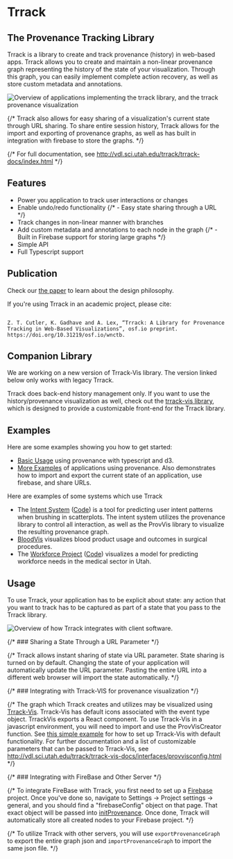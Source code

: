 
# Trrack

## The Provenance Tracking Library

Trrack is a library to create and track provenance (history) in web-based apps. Trrack allows you to create and maintain a non-linear provenance graph representing the history of the state of your visualization. Through this graph, you can easily implement complete action recovery, as well as store custom metadata and annotations.

![Overview of applications implementing the trrack library, and the trrack provenance visualization](/assets/trrack_overview.png)

{/* Trrack also allows for easy sharing of a visualization's current state through URL sharing. To share entire session history, Trrack allows for the import and exporting of provenance graphs, as well as has built in integration with firebase to store the graphs. */}

{/* For full documentation, see http://vdl.sci.utah.edu/trrack/trrack-docs/index.html */}

## Features

- Power you application to track user interactions or changes
- Enable undo/redo functionality
  {/* - Easy state sharing through a URL */}
- Track changes in non-linear manner with branches
- Add custom metadata and annotations to each node in the graph
  {/* - Built in Firebase support for storing large graphs */}
- Simple API
- Full Typescript support

## Publication

Check our [the paper](https://vdl.sci.utah.edu/publications/2020_visshort_trrack/) to learn about the design philosophy.

If you're using Trrack in an academic project, please cite:

```text copy

Z. T. Cutler, K. Gadhave and A. Lex, “Trrack: A Library for Provenance Tracking in Web-Based Visualizations”, osf.io preprint. https://doi.org/10.31219/osf.io/wnctb.

```

## Companion Library

<Callout type="warning" emoji="⚠️">
  We are working on a new version of Trrack-Vis library. The version linked
  below only works with legacy Trrack.
</Callout>

Trrack does back-end history management only. If you want to use the history/provenance visualization as well, check out the [trrack-vis library](https://github.com/visdesignlab/trrack/tree/master/packages/trrack-vis), which is designed to provide a customizable front-end for the Trrack library.

## Examples

Here are some examples showing you how to get started:

- [Basic Usage](https://github.com/visdesignlab/trrack/tree/master/packages/trrack-examples/simpleExample) using provenance with typescript and d3.
- [More Examples](http://vdl.sci.utah.edu/trrack/) of applications using provenance. Also demonstrates how to import and export the current state of an application, use firebase, and share URLs.

Here are examples of some systems which use Trrack

- The [Intent System](http://3.136.64.162:5000/index.html#/) ([Code](https://github.com/visdesignlab/intent-system)) is a tool for predicting user intent patterns when brushing in scatterplots. The intent system utilizes the provenance library to control all interaction, as well as the ProvVis library to visualize the resulting provenance graph.
- [BloodVis](https://github.com/visdesignlab/bloodvis) visualizes blood product usage and outcomes in surgical procedures.
- The [Workforce Project](https://teamcare.utah.gov/) ([Code](https://github.com/visdesignlab/workforce-frontend)) visualizes a model for predicting workforce needs in the medical sector in Utah.

## Usage

To use Trrack, your application has to be explicit about state: any action that you want to track has to be captured as part of a state that you pass to the Trrack library.

![Overview of how Trrack integrates with client software.](/assets/trrack_architecture.png)

{/* ### Sharing a State Through a URL Parameter */}

{/* Trrack allows instant sharing of state via URL parameter. State sharing is turned on by default. Changing the state of your application will automatically update the URL parameter. Pasting the entire URL into a different web browser will import the state automatically. */}

{/* ### Integrating with Trrack-VIS for provenance visualization */}

{/* The graph which Trrack creates and utilizes may be visualized using [Trrack-Vis](https://github.com/visdesignlab/trrack/tree/master/packages/trrack-vis). Trrack-Vis has default icons associated with the event type object. TrrackVis exports a React component. To use Trrack-Vis in a javascript environment, you will need to import and use the ProvVisCreator function. See [this simple example](https://github.com/visdesignlab/trrack/blob/dev/packages/trrack-examples/simpleExample/src/provenanceSetup.ts) for how to set up Trrack-Vis with default functionality. For further documentation and a list of customizable parameters that can be passed to Trrack-Vis, see http://vdl.sci.utah.edu/trrack/trrack-vis-docs/interfaces/provvisconfig.html */}

{/* ### Integrating with FireBase and Other Server */}

{/* To integrate FireBase with Trrack, you first need to set up a [Firebase](https://firebase.google.com/docs/database) project. Once you've done so, navigate to Settings -> Project settings -> general, and you should find a "firebaseConfig" object on that page. That exact object will be passed into [initProvenance](http://vdl.sci.utah.edu/trrack/trrack-docs/globals.html#initprovenance). Once done, Trrack will automatically store all created nodes to your Firebase project. */}

{/* To utilize Trrack with other servers, you will use `exportProvenanceGraph` to export the entire graph json and `importProvenanceGraph` to import the same json file. */}
